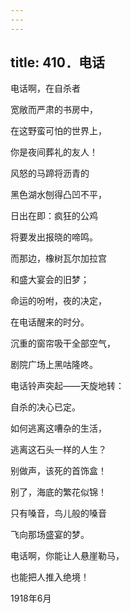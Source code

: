 ```yaml
---
---
---
```

title: 410．电话
---




电话啊，在自杀者

宽敞而严肃的书房中，

在这野蛮可怕的世界上，

你是夜间葬礼的友人！

风怒的马蹄将沥青的

黑色湖水刨得凸凹不平，

日出在即：疯狂的公鸡

将要发出报晓的啼鸣。

而那边，橡树瓦尔加拉宫

和盛大宴会的旧梦；

命运的吩咐，夜的决定，

在电话醒来的时分。

沉重的窗帘吸干全部空气，

剧院广场上黑咕隆咚。

电话铃声突起——天旋地转：

自杀的决心已定。

如何逃离这嘈杂的生活，

逃离这石头一样的人生？

别做声，该死的首饰盒！

别了，海底的繁花似锦！

只有嗓音，鸟儿般的嗓音

飞向那场盛宴的梦。

电话啊，你能让人悬崖勒马，

也能把人推入绝境！

1918年6月